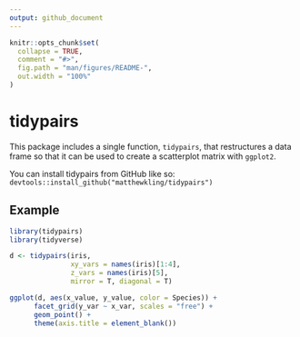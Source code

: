 ```yaml
---
output: github_document
---
```


<!-- README.md is generated from README.Rmd. Please edit that file -->

```r
knitr::opts_chunk$set(
  collapse = TRUE,
  comment = "#>",
  fig.path = "man/figures/README-",
  out.width = "100%"
)
```

# tidypairs

<!-- badges: start -->
<!-- badges: end -->

This package includes a single function, `tidypairs`, that restructures a data frame so that it can be used to create a scatterplot matrix with `ggplot2`.

You can install tidypairs from GitHub like so: `devtools::install_github("matthewkling/tidypairs")`


## Example

```r
library(tidypairs)
library(tidyverse)

d <- tidypairs(iris, 
               xy_vars = names(iris)[1:4], 
               z_vars = names(iris)[5],
               mirror = T, diagonal = T)

ggplot(d, aes(x_value, y_value, color = Species)) +
      facet_grid(y_var ~ x_var, scales = "free") +
      geom_point() +
      theme(axis.title = element_blank())
```

<!-- note: use `devtools::build_readme()` to render readme.md -->
